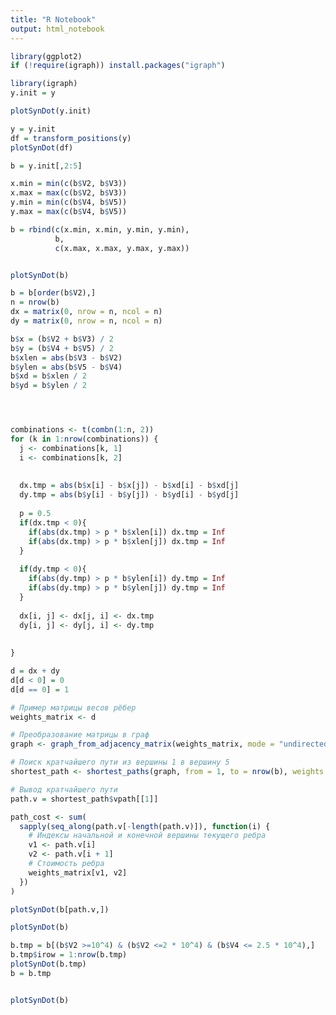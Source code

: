 ```yaml
---
title: "R Notebook"
output: html_notebook
---
```


```r
library(ggplot2)
if (!require(igraph)) install.packages("igraph")

library(igraph)
y.init = y
```


```r
plotSynDot(y.init)
```



```r
y = y.init
df = transform_positions(y)
plotSynDot(df)

```


```r
b = y.init[,2:5]

x.min = min(c(b$V2, b$V3))
x.max = max(c(b$V2, b$V3))
y.min = min(c(b$V4, b$V5))
y.max = max(c(b$V4, b$V5))

b = rbind(c(x.min, x.min, y.min, y.min),
          b,
          c(x.max, x.max, y.max, y.max))


plotSynDot(b)

```

```r
b = b[order(b$V2),]
n = nrow(b)
dx = matrix(0, nrow = n, ncol = n)
dy = matrix(0, nrow = n, ncol = n)

b$x = (b$V2 + b$V3) / 2
b$y = (b$V4 + b$V5) / 2
b$xlen = abs(b$V3 - b$V2)
b$ylen = abs(b$V5 - b$V4)
b$xd = b$xlen / 2
b$yd = b$ylen / 2




combinations <- t(combn(1:n, 2))
for (k in 1:nrow(combinations)) {
  j <- combinations[k, 1]
  i <- combinations[k, 2]
  
  
  dx.tmp = abs(b$x[i] - b$x[j]) - b$xd[i] - b$xd[j]
  dy.tmp = abs(b$y[i] - b$y[j]) - b$yd[i] - b$yd[j]
   
  p = 0.5
  if(dx.tmp < 0){
    if(abs(dx.tmp) > p * b$xlen[i]) dx.tmp = Inf
    if(abs(dx.tmp) > p * b$xlen[j]) dx.tmp = Inf
  }
  
  if(dy.tmp < 0){
    if(abs(dy.tmp) > p * b$ylen[i]) dy.tmp = Inf
    if(abs(dy.tmp) > p * b$ylen[j]) dy.tmp = Inf
  }
  
  dx[i, j] <- dx[j, i] <- dx.tmp
  dy[i, j] <- dy[j, i] <- dy.tmp
 
   
}

d = dx + dy
d[d < 0] = 0
d[d == 0] = 1


```




```r


# Пример матрицы весов рёбер
weights_matrix <- d

# Преобразование матрицы в граф
graph <- graph_from_adjacency_matrix(weights_matrix, mode = "undirected", weighted = TRUE)

# Поиск кратчайшего пути из вершины 1 в вершину 5
shortest_path <- shortest_paths(graph, from = 1, to = nrow(b), weights = E(graph)$weight)

# Вывод кратчайшего пути
path.v = shortest_path$vpath[[1]]

path_cost <- sum(
  sapply(seq_along(path.v[-length(path.v)]), function(i) {
    # Индексы начальной и конечной вершины текущего ребра
    v1 <- path.v[i]
    v2 <- path.v[i + 1]
    # Стоимость ребра
    weights_matrix[v1, v2]
  })
)

plotSynDot(b[path.v,])

plotSynDot(b) 
```


```r
b.tmp = b[(b$V2 >=10^4) & (b$V2 <=2 * 10^4) & (b$V4 <= 2.5 * 10^4),]
b.tmp$irow = 1:nrow(b.tmp)
plotSynDot(b.tmp)
b = b.tmp


plotSynDot(b)
```





















